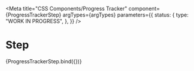 
<Meta
  title="CSS Components/Progress Tracker"
  component={ProgressTrackerStep}
  argTypes={argTypes}
  parameters={{
    status: {
      type: "WORK IN PROGRESS",
    },
  }}
/>

# Step

<Canvas>
  <Story name="Step" args={defaultArgs}>
    {ProgressTrackerStep.bind({})}
  </Story>
</Canvas>

<ArgsTable story="Step" />
